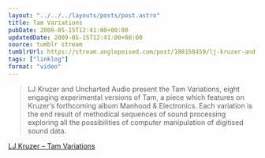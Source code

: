 ```yaml
---
layout: "../../../layouts/posts/post.astro"
title: Tam Variations
pubDate: 2009-05-15T12:41:00+00:00
updatedDate: 2009-05-15T12:41:00+00:00
source: tumblr stream
tumblrUrl: https://stream.anglepoised.com/post/108150459/lj-kruzer-and-uncharted-audio-present-the-tam
tags: ["linklog"]
format: "video"
---
```


> LJ Kruzer and Uncharted Audio present the Tam Variations, eight engaging experimental versions of Tam, a piece which features on Kruzer&rsquo;s forthcoming album Manhood & Electronics. Each variation is the end result of methodical sequences of sound processing exploring all the possibilities of computer manipulation of digitised sound data.

[LJ Kruzer &#8211; Tam Variations][1]

[1]: https://archive.org/details/Tam_Variations-4814
